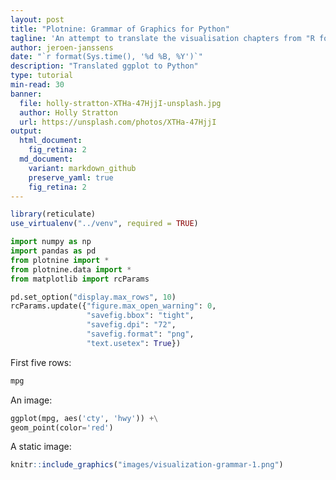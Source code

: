 ```yaml
---
layout: post
title: "Plotnine: Grammar of Graphics for Python"
tagline: 'An attempt to translate the visualisation chapters from "R for Data Science" to Python using Plotnine and Pandas.'
author: jeroen-janssens
date: "`r format(Sys.time(), '%d %B, %Y')`"
description: "Translated ggplot to Python"
type: tutorial
min-read: 30
banner:
  file: holly-stratton-XTHa-47HjjI-unsplash.jpg
  author: Holly Stratton
  url: https://unsplash.com/photos/XTHa-47HjjI
output:
  html_document:
    fig_retina: 2
  md_document:
    variant: markdown_github
    preserve_yaml: true
    fig_retina: 2
---
```


```r
library(reticulate)
use_virtualenv("../venv", required = TRUE)
```


```python
import numpy as np
import pandas as pd
from plotnine import *
from plotnine.data import *
from matplotlib import rcParams

pd.set_option("display.max_rows", 10)
rcParams.update({"figure.max_open_warning": 0,
                 "savefig.bbox": "tight",
                 "savefig.dpi": "72",
                 "savefig.format": "png",
                 "text.usetex": True})
```

First five rows:

```python
mpg
```

An image:

```python
ggplot(mpg, aes('cty', 'hwy')) +\
geom_point(color='red')
```

A static image:

```r
knitr::include_graphics("images/visualization-grammar-1.png")
```
